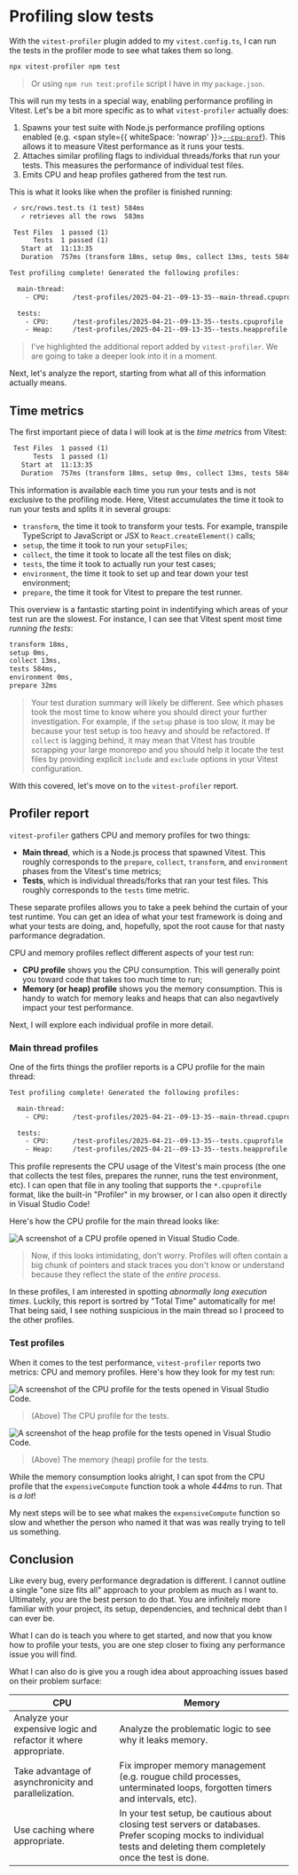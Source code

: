 # Profiling slow tests

With the `vitest-profiler` plugin added to my `vitest.config.ts`, I can run the tests in the profiler mode to see what takes them so long.

```sh nonumber
npx vitest-profiler npm test
```

> Or using `npm run test:profile` script I have in my `package.json`.

This will run my tests in a special way, enabling performance profiling in Vitest. Let's be a bit more specific as to what `vitest-profiler` actually does:

1. Spawns your test suite with Node.js performance profiling options enabled (e.g. <span style={{ whiteSpace: 'nowrap' }}>[`--cpu-prof`](https://nodejs.org/api/cli.html#--cpu-prof))</span>. This allows it to measure Vitest performance as it runs your tests.
1. Attaches similar profiling flags to individual threads/forks that run your tests. This measures the performance of individual test files.
1. Emits CPU and heap profiles gathered from the test run.

This is what it looks like when the profiler is finished running:

```txt nonumber highlight=9-16
 ✓ src/rows.test.ts (1 test) 584ms
   ✓ retrieves all the rows  583ms

 Test Files  1 passed (1)
      Tests  1 passed (1)
   Start at  11:13:35
   Duration  757ms (transform 18ms, setup 0ms, collect 13ms, tests 584ms, environment 0ms, prepare 32ms)

Test profiling complete! Generated the following profiles:

  main-thread:
    - CPU:      /test-profiles/2025-04-21--09-13-35--main-thread.cpuprofile

  tests:
    - CPU:      /test-profiles/2025-04-21--09-13-35--tests.cpuprofile
    - Heap:     /test-profiles/2025-04-21--09-13-35--tests.heapprofile
```

> I've highlighted the additional report added by `vitest-profiler`. We are going to take a deeper look into it in a moment.

Next, let's analyze the report, starting from what all of this information actually means.

## Time metrics

The first important piece of data I will look at is the _time metrics_ from Vitest:

```txt nonumber highlight=4
 Test Files  1 passed (1)
      Tests  1 passed (1)
   Start at  11:13:35
   Duration  757ms (transform 18ms, setup 0ms, collect 13ms, tests 584ms, environment 0ms, prepare 32ms)
```

This information is available each time you run your tests and is not exclusive to the profiling mode. Here, Vitest accumulates the time it took to run your tests and splits it in several groups:

- `transform`, the time it took to transform your tests. For example, transpile TypeScript to JavaScript or JSX to `React.createElement()` calls;
- `setup`, the time it took to run your `setupFiles`;
- `collect`, the time it took to locate all the test files on disk;
- `tests`, the time it took to actually run your test cases;
- `environment`, the time it took to set up and tear down your test environment;
- `prepare`, the time it took for Vitest to prepare the test runner.

This overview is a fantastic starting point in indentifying which areas of your test run are the slowest. For instance, I can see that Vitest spent most time _running the tests_:

```txt nonumber highlight=4
transform 18ms,
setup 0ms,
collect 13ms,
tests 584ms,
environment 0ms,
prepare 32ms
```

> Your test duration summary will likely be different. See which phases took the most time to know where you should direct your further investigation. For example, if the `setup` phase is too slow, it may be because your test setup is too heavy and should be refactored. If `collect` is lagging behind, it may mean that Vitest has trouble scrapping your large monorepo and you should help it locate the test files by providing explicit `include` and `exclude` options in your Vitest configuration.

With this covered, let's move on to the `vitest-profiler` report.

## Profiler report

`vitest-profiler` gathers CPU and memory profiles for two things:

- **Main thread**, which is a Node.js process that spawned Vitest. This roughly corresponds to the `prepare`, `collect`, `transform`, and `environment` phases from the Vitest's time metrics;
- **Tests**, which is individual threads/forks that ran your test files. This roughly corresponds to the `tests` time metric.

These separate profiles allows you to take a peek behind the curtain of your test runtime. You can get an idea of what your test framework is doing and what your tests are doing, and, hopefully, spot the root cause for that nasty parformance degradation.

CPU and memory profiles reflect different aspects of your test run:

- **CPU profile** shows you the CPU consumption. This will generally point you toward code that takes too much time to run;
- **Memory (or heap) profile** shows you the memory consumption. This is handy to watch for memory leaks and heaps that can also negavtively impact your test performance.

Next, I will explore each individual profile in more detail.

### Main thread profiles

One of the firts things the profiler reports is a CPU profile for the main thread:

```txt nonumber highlight=4
Test profiling complete! Generated the following profiles:

  main-thread:
    - CPU:      /test-profiles/2025-04-21--09-13-35--main-thread.cpuprofile

  tests:
    - CPU:      /test-profiles/2025-04-21--09-13-35--tests.cpuprofile
    - Heap:     /test-profiles/2025-04-21--09-13-35--tests.heapprofile
```

This profile represents the CPU usage of the Vitest's main process (the one that collects the test files, prepares the runner, runs the test environment, etc). I can open that file in any tooling that supports the `*.cpuprofile` format, like the built-in "Profiler" in my browser, or I can also open it directly in Visual Studio Code!

Here's how the CPU profile for the main thread looks like:

![A screenshot of a CPU profile opened in Visual Studio Code.](/assets/05-01-cpuprofile-main.png)

> Now, if this looks intimidating, don't worry. Profiles will often contain a big chunk of pointers and stack traces you don't know or understand because they reflect the state of the _entire process_.

In these profiles, I am interested in spotting _abnormally long execution times_. Luckily, this report is sortred by "Total Time" automatically for me! That being said, I see nothing suspicious in the main thread so I proceed to the other profiles.

### Test profiles

When it comes to the test performance, `vitest-profiler` reports two metrics: CPU and memory profiles. Here's how they look for my test run:

![A screenshot of the CPU profile for the tests opened in Visual Studio Code.](/assets/05-01-cpuprofile-tests.png)

> (Above) The CPU profile for the tests.

![A screenshot of the heap profile for the tests opened in Visual Studio Code.](/assets/05-01-heapprofile-tests.png)

> (Above) The memory (heap) profile for the tests.

While the memory consumption looks alright, I can spot from the CPU profile that the `expensiveCompute` function took a whole _444ms_ to run. That is _a lot_!

My next steps will be to see what makes the `expensiveCompute` function so slow and whether the person who named it that was was really trying to tell us something.

## Conclusion

Like every bug, every performance degradation is different. I cannot outline a single "one size fits all" approach to your problem as much as I want to. Ultimately, _you_ are the best person to do that. You are infinitely more familiar with your project, its setup, dependencies, and technical debt than I can ever be.

What I can do is teach you where to get started, and now that you know how to profile your tests, you are one step closer to fixing any performance issue you will find.

What I can also do is give you a rough idea about approaching issues based on their problem surface:

| CPU                                                             | Memory                                                                                                                                                                |
| --------------------------------------------------------------- | --------------------------------------------------------------------------------------------------------------------------------------------------------------------- |
| Analyze your expensive logic and refactor it where appropriate. | Analyze the problematic logic to see why it leaks memory.                                                                                                             |
| Take advantage of asynchronicity and parallelization.           | Fix improper memory management (e.g. rougue child processes, unterminated loops, forgotten timers and intervals, etc).                                                |
| Use caching where appropriate.                                  | In your test setup, be cautious about closing test servers or databases. Prefer scoping mocks to individual tests and deleting them completely once the test is done. |
